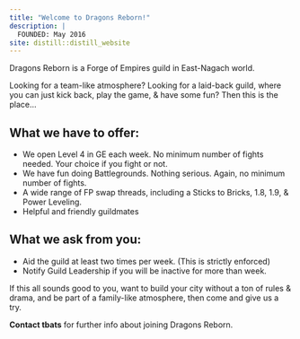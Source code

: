 ```yaml
---
title: "Welcome to Dragons Reborn!"
description: |
  FOUNDED: May 2016
site: distill::distill_website
---
```


Dragons Reborn is a Forge of Empires guild in East-Nagach world.

Looking for a team-like atmosphere? 
Looking for a laid-back guild, where you can just kick back, play the game, & have some fun? Then this is the place... 

## What we have to offer:  

  * We open Level 4 in GE each week. No minimum number of fights needed. Your choice if you fight or not.  
  * We have fun doing Battlegrounds. Nothing serious. Again, no minimum number of fights.  
  * A wide range of FP swap threads, including a Sticks to Bricks, 1.8, 1.9, & Power Leveling.  
  * Helpful and friendly guildmates  


## What we ask from you:  

  * Aid the guild at least two times per week. (This is strictly enforced)  
  * Notify Guild Leadership if you will be inactive for more than week.  

If this all sounds good to you, want to build your city without a ton of rules & drama, and be part of a family-like atmosphere, then come and give us a try.  

**Contact tbats** for further info about joining Dragons Reborn.